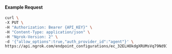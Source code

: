 
#### Example Request

```bash
curl \
-X PUT \
-H "Authorization: Bearer {API_KEY}" \
-H "Content-Type: application/json" \
-H "Ngrok-Version: 2" \
-d '{"allow_options":true,"auth_provider_id":"agent"}' \
https://api.ngrok.com/endpoint_configurations/ec_32ELHOkdgXRUMsVq79Nd9IXlgqk/basic_auth
```
